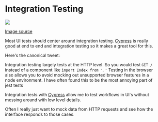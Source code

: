 # Integration Testing

![](https://res.cloudinary.com/kentcdodds-com/image/upload/f_auto,q_auto,dpr_2.0,w_1600/v1622744540/kentcdodds.com/blog/the-testing-trophy-and-testing-classifications/trophy_wx9aen.png)

[Image source](https://kentcdodds.com/blog/the-testing-trophy-and-testing-classifications)

Most UI tests should center around integration testing. [Cypress](/cypress) is really good at end to end and integration testing so it makes a great tool for this.

Here's the canonical tweet:

<Tweet tweetId="807626710350839808" />

Integration testing largely tests at the HTTP level. So you would test `GET /` instead of a component like `import Index from '.'` Testing in the browser also allows you to avoid mocking out unsupported browser features in a node environment. <SideNote idName="2">I have often found this to be the most annoying part of jest tests</SideNote>

Integration tests with [Cypress](/cypress) allow me to test workflows in UI's without messing around with low level details.

Often I really just want to mock data from HTTP requests and see how the interface responds to those cases.
